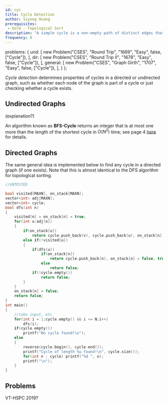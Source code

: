 ```yaml
---
id: cyc
title: Cycle Detection
author: Siyong Huang
prerequisites: 
 - Gold - Topological Sort
description: "A simple cycle is a non-empty path of distinct edges that start and end at the same vertex such that no vertex appears more than once. Describes how to detect cycles in both directed and undirected graphs. (what about vertex disjoint?)"
frequency: 0
---
```



  problems: {
    und: [
      new Problem("CSES", "Round Trip", "1669", "Easy", false, ["Cycle"]),
    ],
    dir: [
      new Problem("CSES", "Round Trip II", "1678", "Easy", false, ["Cycle"]),
    ],
    general: [
      new Problem("CSES", "Graph Girth", "1707", "Easy", false, ["Cycle"]),
    ],
  }
};


*Cycle detection* determines properties of cycles in a directed or undirected graph, such as whether each node of the graph is part of a cycle or just checking whether a cycle exists. 

## Undirected Graphs

<problems-list problems={metadata.problems.und} />

(explanation?)

<optional-content title="+1 Approximation for Shortest Cycle">

An algorithm known as **BFS-Cycle** returns an integer that is at most one more than the length of the shortest cycle in $O(N^2)$ time; see page 4 [here](https://people.csail.mit.edu/virgi/6.890/lecture9.pdf) for details.

</optional-content>

## Directed Graphs

<problems-list problems={metadata.problems.dir} />

The same general idea is implemented below to find any cycle in a directed graph (if one exists). Note that this is almost identical to the DFS algorithm for topological sorting.

<LanguageSection>

<CPPSection>

```cpp
//UNTESTED

bool visited[MAXN], on_stack[MAXN];
vector<int> adj[MAXN];
vector<int> cycle;
bool dfs(int n)
{
	visited[n] = on_stack[n] = true;
	for(int u:adj[n])
	{
		if(on_stack[u])
			return cycle.push_back(v), cycle.push_back(u), on_stack[n] = on_stack[u] = false, true;
		else if(!visited[u])
		{
			if(dfs(u))
				if(on_stack[n])
					return cycle.push_back(n), on_stack[n] = false, true;
				else
					return false;
			if(!cycle.empty())
				return false;
		}
	}
	on_stack[n] = false;
	return false;
}
int main()
{
	//take input, etc
	for(int i = 1;cycle.empty() && i <= N;i++)
		dfs(i);
	if(cycle.empty())
		printf("No cycle found!\n");
	else
	{
		reverse(cycle.begin(), cycle.end());
		printf("Cycle of length %u found!\n", cycle.size());
		for(int n : cycle) printf("%d ", n);
		printf("\n");
	}
}
```

</CPPSection>

<JavaSection>



</JavaSection>

</LanguageSection>



## Problems

<problems-list problems={metadata.problems.general} />

VT-HSPC 2019?